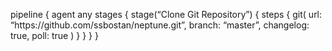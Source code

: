pipeline {
    agent any
    stages {
        stage("Clone Git Repository") {
            steps {
                git(
                    url: "https://github.com/ssbostan/neptune.git",
                    branch: "master",
                    changelog: true,
                    poll: true
                )
            }
        }
    }
}
